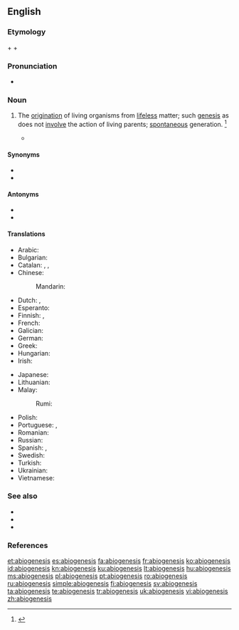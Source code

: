 ==English==

===Etymology===
{{m|en|a-}} + {{m|en|bio-}} + {{m|en|genesis}}

===Pronunciation===
* {{a|US}} {{IPA|/ˌeɪˌbai.oʊˈdʒɛn.ə.sɪs/|lang=en}}

===Noun===
{{en-noun|abiogeneses}}

# {{lb|en|biology}} The [[origination]] of living organisms from [[lifeless]] matter; such [[genesis]] as does not [[involve]] the action of living parents; [[spontaneous]] generation. {{defdate|Late 19<sup>th</sup> century.}} <ref>{{R:SOED5|page=4}}</ref>
#* {{quote-book|year=1870|author=Thomas Huxley|title=Imperial Granum, The Great Medicinal Food
|passage=I shall call the ... doctrine that living matter may be produced by not living matter, the hypothesis of '''abiogenesis'''}}

====Synonyms====
* {{l|en|abiogeny}}
* {{l|en|biopoiesis}}

====Antonyms====
* {{l|en|transformism}}
* {{l|en|biogenesis}}

====Translations====
{{trans-top|abiogenesis}}
* Arabic: {{t-needed|ar}}
* Bulgarian: {{t|bg|самозараждане}}
* Catalan: {{t|ca|abiogènesi|f}}, {{t|ca|autogènesi|f}}, {{t|ca|generació espontània|f}}
* Chinese:
*: Mandarin: {{t-needed|cmn}}
* Dutch: {{t|nl|abiogenese|m}}, {{t|nl|spontane generatie|m}}
* Esperanto: {{t|eo|abiogenezo}}
* Finnish: {{t+|fi|elämän synty}}, {{t+|fi|alkusynty}}
* French: {{t+|fr|abiogenèse|f}}
* Galician: {{t+|gl|abioxénese|f}}
* German: {{t+|de|Abiogenese|f}}
* Greek: {{t+|el|αβιογένεση|f}}
* Hungarian: {{t+|hu|ősnemzés}}
* Irish: {{t|ga|aibithghineas|m}}
{{trans-mid}}
* Japanese: {{t|ja|自然発生説|tr=しぜんはっせいせつ, shizenhasseisetsu}}
* Lithuanian: {{t+|lt|abiogenezė|f}}
* Malay:
*: Rumi: {{t+|ms|abiogenesis}}
* Polish: {{t+|pl|abiogeneza|f}}
* Portuguese: {{qualifier|Brazil}} {{t+|pt|abiogênese|f}}, {{qualifier|Portugal}} {{t+|pt|abiogénese|f}}
* Romanian: {{t+|ro|abiogeneză|f}}
* Russian: {{t+|ru|абиогене́з|m}}
* Spanish: {{t|es|autogénesis|f}}, {{t|es|generación espontánea|f}}
* Swedish: {{t+|sv|abiogenes|c}}
* Turkish: {{t+|tr|abiyogenez}}
* Ukrainian: {{t+|uk|абіогенез|m|tr=abiogenez}}
* Vietnamese: {{t|vi|sự phát sinh tự nhiên}}
{{trans-bottom}}

===See also===
* {{l|en|allopoiesis}}
* {{l|en|autopoiesis}}
* {{l|en|biopoesis}}

===References===
<references/>

[[et:abiogenesis]]
[[es:abiogenesis]]
[[fa:abiogenesis]]
[[fr:abiogenesis]]
[[ko:abiogenesis]]
[[id:abiogenesis]]
[[kn:abiogenesis]]
[[ku:abiogenesis]]
[[lt:abiogenesis]]
[[hu:abiogenesis]]
[[ms:abiogenesis]]
[[pl:abiogenesis]]
[[pt:abiogenesis]]
[[ro:abiogenesis]]
[[ru:abiogenesis]]
[[simple:abiogenesis]]
[[fi:abiogenesis]]
[[sv:abiogenesis]]
[[ta:abiogenesis]]
[[te:abiogenesis]]
[[tr:abiogenesis]]
[[uk:abiogenesis]]
[[vi:abiogenesis]]
[[zh:abiogenesis]]
